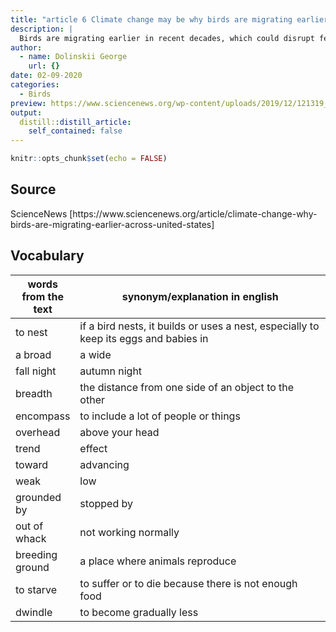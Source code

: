 ```yaml
---
title: "article 6 Climate change may be why birds are migrating earlier across the United States"
description: |
  Birds are migrating earlier in recent decades, which could disrupt feeding and nesting cycles
author:
  - name: Dolinskii George
    url: {}
date: 02-09-2020
categories:
  - Birds
preview: https://www.sciencenews.org/wp-content/uploads/2019/12/121319_sb_bird-migration_feat-1028x579.jpg
output:
  distill::distill_article:
    self_contained: false
---
```


```r
knitr::opts_chunk$set(echo = FALSE)
```

## Source

ScienceNews [https://www.sciencenews.org/article/climate-change-why-birds-are-migrating-earlier-across-united-states]

## Vocabulary

| words from the text |  synonym/explanation in english                                                      |
| ------------------- | ------------------------------------------------------------------------------------ |
| to nest             | if a bird nests, it builds or uses a nest, especially to keep its eggs and babies in |
| a broad             | a wide                                                                               |
| fall night          | autumn night                                                                         |
| breadth             | the distance from one side of an object to the other                                 |
| encompass           | to include a lot of people or things                                                 |
| overhead            | above your head                                                                      |
| trend               | effect                                                                               |
| toward              | advancing                                                                            |
| weak                | low                                                                                  |
| grounded by         | stopped by                                                                           |
| out of whack        | not working normally                                                                 |
| breeding ground     | a place where animals reproduce                                                      |
| to starve           | to suffer or to die because there is not enough food                                 |
| dwindle             | to become gradually less                                                             |


